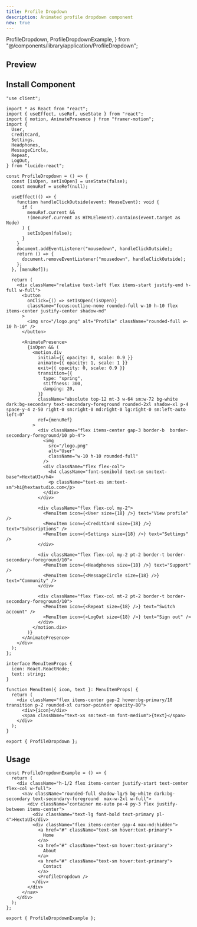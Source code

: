 ```yaml
---
title: Profile Dropdown
description: Animated profile dropdown component
new: true
---
```


  ProfileDropdown,
  ProfileDropdownExample,
} from "@/components/library/application/ProfileDropdown";

## Preview

<PreviewContainer className="w-full h-[50rem]">
  <ProfileDropdownExample />
</PreviewContainer>

## Install Component

```tsx title="ProfileDropdown.tsx" tab="Manually"
"use client";

import * as React from "react";
import { useEffect, useRef, useState } from "react";
import { motion, AnimatePresence } from "framer-motion";
import {
  User,
  CreditCard,
  Settings,
  Headphones,
  MessageCircle,
  Repeat,
  LogOut,
} from "lucide-react";

const ProfileDropdown = () => {
  const [isOpen, setIsOpen] = useState(false);
  const menuRef = useRef(null);

  useEffect(() => {
    function handleClickOutside(event: MouseEvent): void {
      if (
        menuRef.current &&
        !(menuRef.current as HTMLElement).contains(event.target as Node)
      ) {
        setIsOpen(false);
      }
    }
    document.addEventListener("mousedown", handleClickOutside);
    return () => {
      document.removeEventListener("mousedown", handleClickOutside);
    };
  }, [menuRef]);

  return (
    <div className="relative text-left flex items-start justify-end h-full w-full">
      <button
        onClick={() => setIsOpen(!isOpen)}
        className="focus:outline-none rounded-full w-10 h-10 flex items-center justify-center shadow-md"
      >
        <img src="/logo.png" alt="Profile" className="rounded-full w-10 h-10" />
      </button>

      <AnimatePresence>
        {isOpen && (
          <motion.div
            initial={{ opacity: 0, scale: 0.9 }}
            animate={{ opacity: 1, scale: 1 }}
            exit={{ opacity: 0, scale: 0.9 }}
            transition={{
              type: "spring",
              stiffness: 300,
              damping: 20,
            }}
            className="absolute top-12 mt-3 w-64 sm:w-72 bg-white dark:bg-secondary text-secondary-foreground rounded-2xl shadow-xl p-4 space-y-4 z-50 right-0 sm:right-0 md:right-0 lg:right-0 sm:left-auto left-0"
            ref={menuRef}
          >
            <div className="flex items-center gap-3 border-b  border-secondary-foreground/10 pb-4">
              <img
                src="/logo.png"
                alt="User"
                className="w-10 h-10 rounded-full"
              />
              <div className="flex flex-col">
                <h4 className="font-semibold text-sm sm:text-base">HextaUI</h4>
                <p className="text-xs sm:text-sm">hi@hextastudio.com</p>
              </div>
            </div>

            <div className="flex flex-col my-2">
              <MenuItem icon={<User size={18} />} text="View profile" />
              <MenuItem icon={<CreditCard size={18} />} text="Subscriptions" />
              <MenuItem icon={<Settings size={18} />} text="Settings" />
            </div>

            <div className="flex flex-col my-2 pt-2 border-t border-secondary-foreground/10">
              <MenuItem icon={<Headphones size={18} />} text="Support" />
              <MenuItem icon={<MessageCircle size={18} />} text="Community" />
            </div>

            <div className="flex flex-col mt-2 pt-2 border-t border-secondary-foreground/10">
              <MenuItem icon={<Repeat size={18} />} text="Switch account" />
              <MenuItem icon={<LogOut size={18} />} text="Sign out" />
            </div>
          </motion.div>
        )}
      </AnimatePresence>
    </div>
  );
};

interface MenuItemProps {
  icon: React.ReactNode;
  text: string;
}

function MenuItem({ icon, text }: MenuItemProps) {
  return (
    <div className="flex items-center gap-2 hover:bg-primary/10 transition p-2 rounded-xl cursor-pointer opacity-80">
      <div>{icon}</div>
      <span className="text-xs sm:text-sm font-medium">{text}</span>
    </div>
  );
}

export { ProfileDropdown };
```

## Usage

```tsx title="App.tsx"
const ProfileDropdownExample = () => {
  return (
    <div className="h-1/2 flex items-center justify-start text-center flex-col w-full">
      <nav className="rounded-full shadow-lg/5 bg-white dark:bg-secondary text-secondary-foreground  max-w-2xl w-full">
        <div className="container mx-auto px-4 py-3 flex justify-between items-center">
          <div className="text-lg font-bold text-primary pl-4">HextaUI</div>
          <div className="flex items-center gap-4 max-md:hidden">
            <a href="#" className="text-sm hover:text-primary">
              Home
            </a>
            <a href="#" className="text-sm hover:text-primary">
              About
            </a>
            <a href="#" className="text-sm hover:text-primary">
              Contact
            </a>
            <ProfileDropdown />
          </div>
        </div>
      </nav>
    </div>
  );
};

export { ProfileDropdownExample };
```
